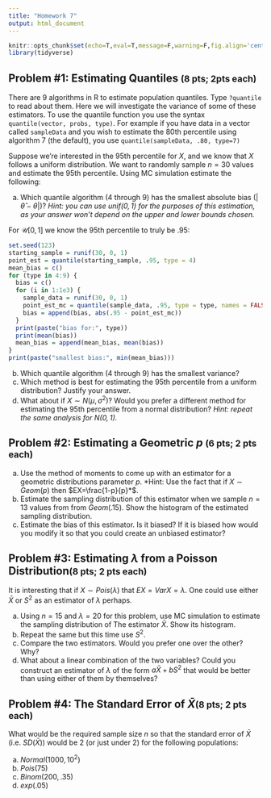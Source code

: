 ```yaml
---
title: "Homework 7"
output: html_document
---
```


```r
knitr::opts_chunk$set(echo=T,eval=T,message=F,warning=F,fig.align='center')
library(tidyverse)
```

## Problem \#1: Estimating Quantiles <small>(8 pts; 2pts each)</small>

There are 9 algorithms in R to estimate population quantiles. Type `?quantile` to read about them. Here we will investigate the variance of some of these estimators. To use the quantile function you use the syntax
`quantile(vector, probs, type)`.
For example if you have data in a vector called `sampleData` and you wish to estimate the 80th percentile using algorithm 7 (the default), you use
`quantile(sampleData, .80, type=7)`

Suppose we're interested in the 95th percentile for $X$, and we know that $X$ follows a uniform distribution. We want to randomly sample $n=30$ values and estimate the 95th percentile. Using MC simulation estimate the following:

a. Which quantile algorithm (4 through 9) has the smallest absolute bias ($|\hat{\theta}-\theta|$)? *Hint: you can use $unif(0,1)$ for the purposes of this estimation, as your answer won't depend on the upper and lower bounds chosen.*

For $\mathcal{U}[0, 1]$ we know the 95th percentile to truly be $.95$:

```r
set.seed(123) 
starting_sample = runif(30, 0, 1)
point_est = quantile(starting_sample, .95, type = 4)
mean_bias = c()
for (type in 4:9) {
  bias = c()
  for (i in 1:1e3) {
    sample_data = runif(30, 0, 1)
    point_est_mc = quantile(sample_data, .95, type = type, names = FALSE)
    bias = append(bias, abs(.95 - point_est_mc))
  }
  print(paste("bias for:", type))
  print(mean(bias))
  mean_bias = append(mean_bias, mean(bias))
}
print(paste("smallest bias:", min(mean_bias)))
```

b. Which quantile algorithm (4 through 9) has the smallest variance?
c. Which method is best for estimating the 95th percentile from a uniform distribution? Justify your answer.
d. What about if $X\sim N(\mu, \sigma^2)$? Would you prefer a different method for estimating the 95th percentile from a normal distribution? *Hint: repeat the same analysis for $N(0,1)$.*


## Problem \#2: Estimating a Geometric $p$ <small>(6 pts; 2 pts each)</small>

a. Use the method of moments to come up with an estimator for a geometric distributions parameter $p$. *Hint: Use the fact that if $X\sim Geom(p)$ then $EX=\frac{1-p}{p}*$. 
b. Estimate the sampling distribution of this estimator when we sample $n=13$ values from from $Geom(.15)$. Show the histogram of the estimated sampling distribution.
c. Estimate the bias of this estimator. Is it biased? If it is biased how would you modify it so that you could create an unbiased estimator?




## Problem \#3: Estimating $\lambda$ from a Poisson Distribution<small>(8 pts; 2 pts each)</small>

It is interesting that if $X\sim Pois(\lambda)$ that $EX=VarX=\lambda$. One could use either $\bar{X}$ or $S^2$ as an estimator of $\lambda$ perhaps. 

a. Using $n=15$ and $\lambda=20$ for this problem, use MC simulation to estimate the sampling distribution of The estimator $\bar{X}$. Show its histogram. 
b. Repeat the same but this time use $S^2$. 
c. Compare the two estimators. Would you prefer one over the other? Why?
d. What about a linear combination of the two variables? Could you construct an estimator of $\lambda$ of the form $a\bar{X} + bS^2$ that would be better than using either of them by themselves? 


## Problem \#4: The Standard Error of $\bar{X}$<small>(8 pts; 2 pts each)</small>

What would be the required sample size $n$ so that the standard error of $\bar{X}$ (i.e. $SD(\bar{X})$) would be 2 (or just under 2) for the following populations:

a. $Normal(1000, 10^2)$
b. $Pois(75)$
c. $Binom(200, .35)$
d. $exp(.05)$



